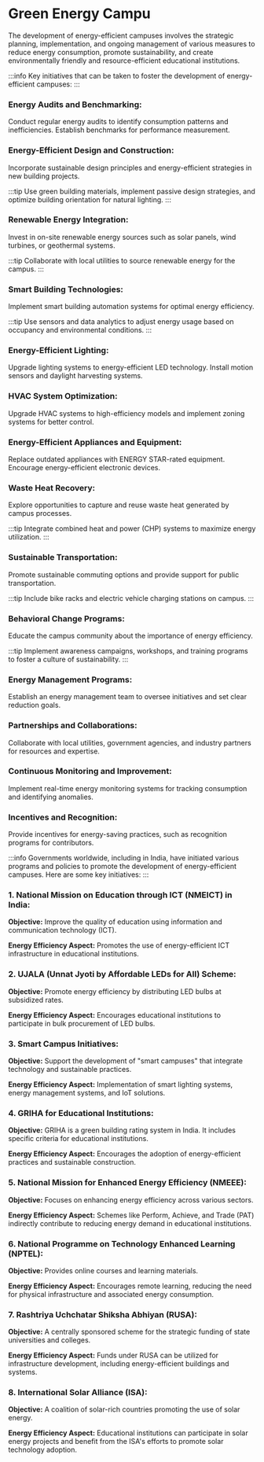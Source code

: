 # Green Energy Campu

The development of energy-efficient campuses involves the strategic planning, implementation, and ongoing management of various measures to reduce energy consumption, promote sustainability, and create environmentally friendly and resource-efficient educational institutions.

:::info
Key initiatives that can be taken to foster the development of energy-efficient campuses:
:::

### **Energy Audits and Benchmarking:**

Conduct regular energy audits to identify consumption patterns and inefficiencies. Establish benchmarks for performance measurement.

### **Energy-Efficient Design and Construction:**

Incorporate sustainable design principles and energy-efficient strategies in new building projects.

:::tip
Use green building materials, implement passive design strategies, and optimize building orientation for natural lighting.
:::

### **Renewable Energy Integration:**

Invest in on-site renewable energy sources such as solar panels, wind turbines, or geothermal systems.

:::tip
Collaborate with local utilities to source renewable energy for the campus.
:::

### **Smart Building Technologies:**

Implement smart building automation systems for optimal energy efficiency.

:::tip
Use sensors and data analytics to adjust energy usage based on occupancy and environmental conditions.
:::

### **Energy-Efficient Lighting:**

Upgrade lighting systems to energy-efficient LED technology. Install motion sensors and daylight harvesting systems.

### **HVAC System Optimization:**

Upgrade HVAC systems to high-efficiency models and implement zoning systems for better control.

### **Energy-Efficient Appliances and Equipment:**

Replace outdated appliances with ENERGY STAR-rated equipment. Encourage energy-efficient electronic devices.

### **Waste Heat Recovery:**

Explore opportunities to capture and reuse waste heat generated by campus processes.

:::tip
Integrate combined heat and power (CHP) systems to maximize energy utilization.
:::

### **Sustainable Transportation:**

Promote sustainable commuting options and provide support for public transportation.

:::tip
Include bike racks and electric vehicle charging stations on campus.
:::

### **Behavioral Change Programs:**

Educate the campus community about the importance of energy efficiency.

:::tip
Implement awareness campaigns, workshops, and training programs to foster a culture of sustainability.
:::

### **Energy Management Programs:**

Establish an energy management team to oversee initiatives and set clear reduction goals.

### **Partnerships and Collaborations:**

Collaborate with local utilities, government agencies, and industry partners for resources and expertise.

### **Continuous Monitoring and Improvement:**

Implement real-time energy monitoring systems for tracking consumption and identifying anomalies.

### **Incentives and Recognition:**

Provide incentives for energy-saving practices, such as recognition programs for contributors.

:::info
Governments worldwide, including in India, have initiated various programs and policies to promote the development of energy-efficient campuses. Here are some key initiatives:
:::

### **1. National Mission on Education through ICT (NMEICT) in India:**

**Objective:** Improve the quality of education using information and communication technology (ICT).

**Energy Efficiency Aspect:** Promotes the use of energy-efficient ICT infrastructure in educational institutions.

### **2. UJALA (Unnat Jyoti by Affordable LEDs for All) Scheme:**

**Objective:** Promote energy efficiency by distributing LED bulbs at subsidized rates.

**Energy Efficiency Aspect:** Encourages educational institutions to participate in bulk procurement of LED bulbs.

### **3. Smart Campus Initiatives:**

**Objective:** Support the development of "smart campuses" that integrate technology and sustainable practices.

**Energy Efficiency Aspect:** Implementation of smart lighting systems, energy management systems, and IoT solutions.

### **4. GRIHA for Educational Institutions:**

**Objective:** GRIHA is a green building rating system in India. It includes specific criteria for educational institutions.

**Energy Efficiency Aspect:** Encourages the adoption of energy-efficient practices and sustainable construction.

### **5. National Mission for Enhanced Energy Efficiency (NMEEE):**

**Objective:** Focuses on enhancing energy efficiency across various sectors.

**Energy Efficiency Aspect:** Schemes like Perform, Achieve, and Trade (PAT) indirectly contribute to reducing energy demand in educational institutions.

### **6. National Programme on Technology Enhanced Learning (NPTEL):**

**Objective:** Provides online courses and learning materials.

**Energy Efficiency Aspect:** Encourages remote learning, reducing the need for physical infrastructure and associated energy consumption.

### **7. Rashtriya Uchchatar Shiksha Abhiyan (RUSA):**

**Objective:** A centrally sponsored scheme for the strategic funding of state universities and colleges.

**Energy Efficiency Aspect:** Funds under RUSA can be utilized for infrastructure development, including energy-efficient buildings and systems.

### **8. International Solar Alliance (ISA):**

**Objective:** A coalition of solar-rich countries promoting the use of solar energy.

**Energy Efficiency Aspect:** Educational institutions can participate in solar energy projects and benefit from the ISA's efforts to promote solar technology adoption.
